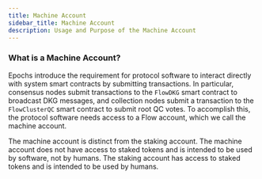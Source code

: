 ```yaml
---
title: Machine Account
sidebar_title: Machine Account
description: Usage and Purpose of the Machine Account
---
```


### What is a Machine Account?

Epochs introduce the requirement for protocol software to interact directly with system smart contracts by submitting transactions. 
In particular, consensus nodes submit transactions to the `FlowDKG` smart contract to broadcast DKG messages, 
and collection nodes submit a transaction to the `FlowClusterQC` smart contract to submit root QC votes. To accomplish this, 
the protocol software needs access to a Flow account, which we call the machine account.


<Callout type="info">
    The machine account is distinct from the staking account. 
    The machine account does not have access to staked tokens and is intended to be used by software, not by humans. 
    The staking account has access to staked tokens and is intended to be used by humans.
</Callout>